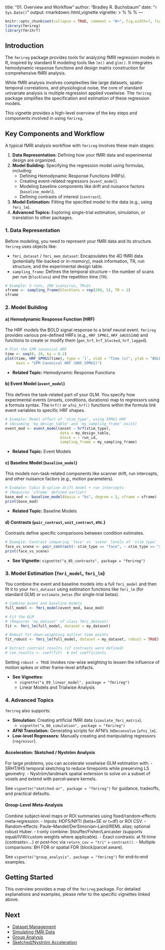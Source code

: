 title: "01. Overview and Workflow"
author: "Bradley R. Buchsbaum"
date: "`r Sys.Date()`"
output: rmarkdown::html_vignette
vignette: >
  %\VignetteIndexEntry{01 Overview and Workflow}
  %\VignetteEngine{knitr::rmarkdown}
  %\VignetteEncoding{UTF-8}
---

```r
knitr::opts_chunk$set(collapse = TRUE, comment = "#>", fig.width=7, fig.height=5, message=FALSE, warning=FALSE)
library(fmrireg)
library(fmrihrf)
```

## Introduction

The `fmrireg` package provides tools for analyzing fMRI regression models in R, inspired by standard R modeling tools like `lm()` and `glm()`. It integrates hemodynamic response functions and design matrix construction for comprehensive fMRI analysis.

While fMRI analysis involves complexities like large datasets, spatio-temporal correlations, and physiological noise, the core of standard univariate analysis is multiple regression applied voxelwise. The `fmrireg` package simplifies the specification and estimation of these regression models.

This vignette provides a high-level overview of the key steps and components involved in using `fmrireg`.

## Key Components and Workflow

A typical fMRI analysis workflow with `fmrireg` involves these main stages:

1.  **Data Representation:** Defining how your fMRI data and experimental design are organized.
2.  **Model Building:** Specifying the regression model using formulas, including:
    *   Defining Hemodynamic Response Functions (HRFs).
    *   Creating event-related regressors (`event_model`).
    *   Modeling baseline components like drift and nuisance factors (`baseline_model`).
    *   Defining contrasts of interest (`contrast`).
3.  **Model Estimation:** Fitting the specified model to the data (e.g., using `fmri_lm`).
4.  **Advanced Topics:** Exploring single-trial estimation, simulation, or translation to other packages.

### 1. Data Representation

Before modeling, you need to represent your fMRI data and its structure. `fmrireg` uses objects like:

*   `fmri_dataset` / `fmri_mem_dataset`: Encapsulates the 4D fMRI data (potentially file-backed or in-memory), mask information, TR, run structure, and the experimental design table.
*   `sampling_frame`: Defines the temporal structure – the number of scans per run (`blocklens`) and the repetition time (`TR`).

```r
# Example: 5 runs, 200 scans/run, TR=2s
sframe <- sampling_frame(blocklens = rep(200, 5), TR = 2)
sframe
```

### 2. Model Building

#### a) Hemodynamic Response Function (HRF)

The HRF models the BOLD signal response to a brief neural event. `fmrireg` provides various pre-defined HRFs (e.g., `HRF_SPMG1`, `HRF_GAUSSIAN`) and functions to create or modify them (`gen_hrf`, `hrf_blocked`, `hrf_lagged`).

```r
# Plot the SPM canonical HRF
time <- seq(0, 24, by = 0.2)
plot(time, HRF_SPMG1(time), type = 'l', xlab = "Time (s)", ylab = "BOLD Response",
     main = "SPM Canonical HRF (HRF_SPMG1)")
```

*   **Related Topic:** Hemodynamic Response Functions

#### b) Event Model (`event_model`)

This defines the task-related part of your GLM. You specify how experimental events (onsets, conditions, durations) map to regressors using a formula syntax. The `hrf()` or `afni_hrf()` functions within the formula link event variables to specific HRF shapes.

```r
# Example: Model effect of 'stim_type', using SPMG1 HRF
# (Assuming 'my_design_table' and 'my_sampling_frame' exist)
event_mod <- event_model(onset ~ hrf(stim_type), 
                         data = my_design_table, 
                         block = ~ run_id, 
                         sampling_frame = my_sampling_frame)
```

*   **Related Topic:** Event Models

#### c) Baseline Model (`baseline_model`)

This models non-task-related components like scanner drift, run intercepts, and other nuisance factors (e.g., motion parameters).

```r
# Example: Cubic B-spline drift model + run intercepts
# (Requires 'sframe' defined earlier)
base_mod <- baseline_model(basis = "bs", degree = 3, sframe = sframe)
print(base_mod)
```

*   **Related Topic:** Baseline Models

#### d) Contrasts (`pair_contrast`, `unit_contrast`, etc.)

Contrasts define specific comparisons between condition estimates.

```r
# Example: Contrast comparing 'face' vs 'scene' levels of 'stim_type'
face_vs_scene <- pair_contrast(~ stim_type == "face", ~ stim_type == "scene", name = "FvS")
print(face_vs_scene)
```

*   **See Vignette:** `vignette("a_05_contrasts", package = "fmrireg")`

### 3. Model Estimation (`fmri_model`, `fmri_lm`)

You combine the event and baseline models into a full `fmri_model` and then fit it to your `fmri_dataset` using estimation functions like `fmri_lm` (for standard GLM) or `estimate_betas` (for single-trial betas).

```r
# Combine event and baseline models
full_model <- fmri_model(event_mod, base_mod)

# Fit the GLM
# (Requires 'my_dataset' of class fmri_dataset)
fit <- fmri_lm(full_model, dataset = my_dataset)

# Robust fit down-weighting outlier time points
fit_robust <- fmri_lm(full_model, dataset = my_dataset, robust = TRUE)

# Extract contrast results (if contrasts were defined)
# con_results <- coef(fit)  # Get coefficients
```

Setting `robust = TRUE` invokes row-wise weighting to lessen the influence of
motion spikes or other frame-level artifacts.

*   **See Vignettes:**
    *   `vignette("a_09_linear_model", package = "fmrireg")`
    *   Linear Models and Trialwise Analysis

### 4. Advanced Topics

`fmrireg` also supports:

*   **Simulation:** Creating artificial fMRI data (`simulate_fmri_matrix`).
    *   `vignette("a_08_simulation", package = "fmrireg")`
*   **AFNI Translation:** Generating scripts for AFNI's `3dDeconvolve` (`afni_lm`).
*   **Low-level Regressors:** Manually creating and manipulating regressors (`regressor`).

#### Acceleration: Sketched / Nyström Analysis

For large problems, you can accelerate voxelwise GLM estimation with:
- SRHT/IHS temporal sketching to reduce timepoints while preserving LS geometry.
- Nyström/landmark spatial extension to solve on a subset of voxels and extend with parcel‑aware kernels.

See `vignette("sketched-ar", package = "fmrireg")` for guidance, tradeoffs, and practical defaults.

#### Group-Level Meta-Analysis

Combine subject‑level maps or ROI summaries using fixed/random‑effects meta‑regression:
- Inputs: HDF5/NIfTI (beta+SE or t+df) or ROI CSV.
- Random‑effects: Paule–Mandel/DerSimonian–Laird/REML alias; optional robust Huber.
- t‑only combine: Stouffer/Fisher/Lancaster (supports equal/IVW/custom weights where applicable).
- Exact contrasts: at fit‑time (contrasts=...) or post‑hoc via `return_cov = "tri"` + `contrast()`.
- Multiple comparisons: BH FDR or spatial FDR (block/parcel aware).

See `vignette("group_analysis", package = "fmrireg")` for end‑to‑end examples.

## Getting Started

This overview provides a map of the `fmrireg` package. For detailed explanations and examples, please refer to the specific vignettes linked above.

## Next

- [Dataset Management](/articles/a_10_dataset.html)
- [Simulating fMRI Data](/articles/a_08_simulation.html)
- [Group Analysis](/articles/group_analysis.html)
- [Sketched/Nyström Acceleration](/articles/sketched-ar.html)
